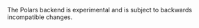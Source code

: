 ::: {.callout-warning}
The Polars backend is experimental and is subject to backwards incompatible changes.
:::

